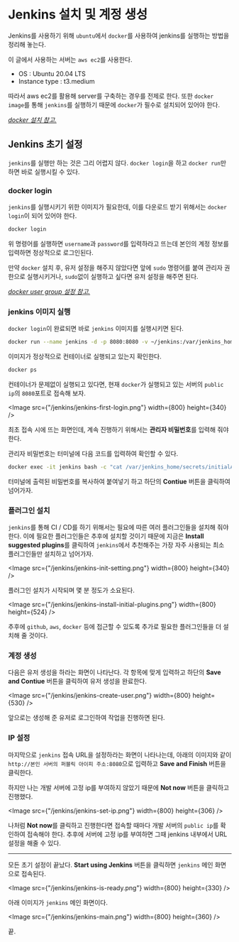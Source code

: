 # Jenkins 설치 및 계정 생성

Jenkins를 사용하기 위해 `ubuntu`에서 `docker`를 사용하여 jenkins를 실행하는 방법을 정리해 놓는다.

이 글에서 사용하는 서버는 `aws ec2`를 사용한다.
- OS : Ubuntu 20.04 LTS
- Instance type : t3.medium

따라서 aws ec2를 활용해 server를 구축하는 경우를 전제로 한다. 또한 `docker image`를 통해 `jenkins`를 실행하기 때문에 `docker`가 필수로 설치되어 있어야 한다.

[*docker 설치 참고.*](https://gtengine.vercel.app/dev-ops/docker/install-docker)


## Jenkins 초기 설정

`jenkins`를 실행만 하는 것은 그리 어렵지 않다. `docker login`을 하고 `docker run`만 하면 바로 실행시킬 수 있다.

### docker login

`jenkins`를 실행시키기 위한 이미지가 필요한데, 이를 다운로드 받기 위해서는 `docker login`이 되어 있어야 한다.

```sh
docker login
```
위 명령어를 실행하면 `username`과 `password`를 입력하라고 뜨는데 본인의 계정 정보를 입력하면 정상적으로 로그인된다.

만약 `docker` 설치 후, 유저 설정을 해주지 않았다면 앞에 `sudo` 명령어를 붙여 관리자 권한으로 실행시키거나, `sudo`없이 실행하고 싶다면 유저 설정을 해주면 된다.

[*docker user group 설정 참고.*](https://gtengine.vercel.app/dev-ops/docker/post-installation)


### jenkins 이미지 실행

`docker login`이 완료되면 바로 `jenkins` 이미지를 실행시키면 된다.

```sh
docker run --name jenkins -d -p 8080:8080 -v ~/jenkins:/var/jenkins_home -u root jenkins/jenkins:latest
```

이미지가 정상적으로 컨테이너로 실행되고 있는지 확인한다.

```sh
docker ps
```

컨테이너가 문제없이 실행되고 있다면, 현재 `docker`가 실행되고 있는 서버의 `public ip`의 `8080`포트로 접속해 보자.


<Image src={"/jenkins/jenkins-first-login.png"} width={800} height={340} />

최초 접속 시에 뜨는 화면인데, 계속 진행하기 위해서는 **관리자 비밀번호**를 입력해 줘야 한다.

관리자 비밀번호는 터미널에 다음 코드를 입력하여 확인할 수 있다.

```sh
docker exec -it jenkins bash -c "cat /var/jenkins_home/secrets/initialAdminPassword"
```

터미널에 출력된 비밀번호를 복사하여 붙여넣기 하고 하단의 **Contiue** 버튼을 클릭하여 넘어가자.

### 플러그인 설치

`jenkins`를 통해 CI / CD를 하기 위해서는 필요에 따른 여러 플러그인들을 설치해 줘야 한다.
이에 필요한 플러그인들은 추후에 설치할 것이기 때문에 지금은 **Install suggested plugins**를 클릭하여 `jenkins`에서 추천해주는 가장 자주 사용되는 최소 플러그인들만 설치하고 넘어가자.

<Image src={"/jenkins/jenkins-init-setting.png"} width={800} height={340} />

플러그인 설치가 시작되며 몇 분 정도가 소요된다.

<Image src={"/jenkins/jenkins-install-initial-plugins.png"} width={800} height={524} />

추후에 `github`, `aws`, `docker` 등에 접근할 수 있도록 추가로 필요한 플러그인들을 더 설치해 줄 것이다.

### 계정 생성

다음은 유저 생성을 하라는 화면이 나타난다. 각 항목에 맞게 입력하고 하단의 **Save and Contiue** 버튼을 클릭하여 유저 생성을 완료한다.

<Image src={"/jenkins/jenkins-create-user.png"} width={800} height={530} />

앞으로는 생성해 준 유저로 로그인하여 작업을 진행하면 된다.

### IP 설정

마지막으로 `jenkins` 접속 URL을 설정하라는 화면이 나타나는데, 아래의 이미지와 같이 `http://본인 서버의 퍼블릭 아이피 주소:8080`으로 입력하고 **Save and Finish** 버튼을 클릭한다.

하지만 나는 개발 서버에 고정 ip를 부여하지 않았기 때문에 **Not now** 버튼을 클릭하고 진행했다.

<Image src={"/jenkins/jenkins-set-ip.png"} width={800} height={306} />

나처럼 **Not now**를 클릭하고 진행한다면 접속할 때마다 개발 서버의 `public ip`를 확인하여 접속해야 한다.
추후에 서버에 고정 ip를 부여하면 그때 jenkins 내부에서 URL 설정을 해줄 수 있다.

---

모든 초기 설정이 끝났다. **Start using Jenkins** 버튼을 클릭하면 `jenkins` 메인 화면으로 접속된다.

<Image src={"/jenkins/jenkins-is-ready.png"} width={800} height={330} />

아래 이미지가 `jenkins` 메인 화면이다.

<Image src={"/jenkins/jenkins-main.png"} width={800} height={360} />

끝.